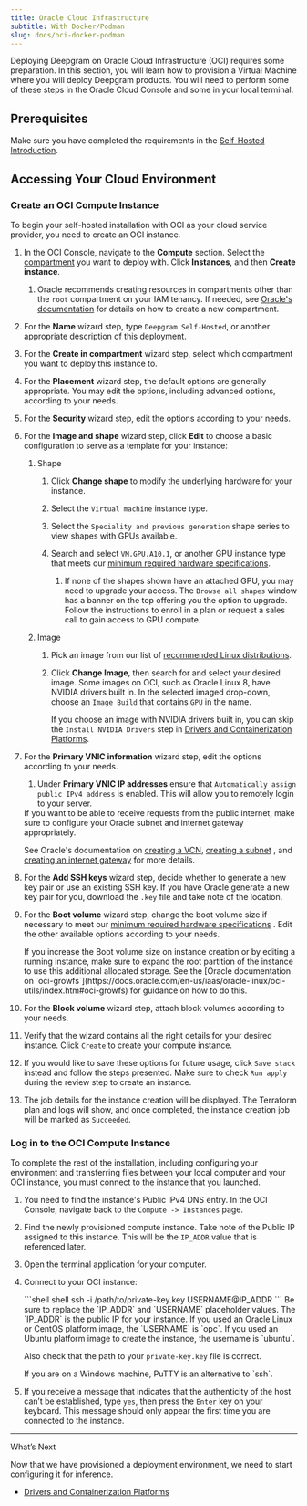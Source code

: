 ```yaml
---
title: Oracle Cloud Infrastructure
subtitle: With Docker/Podman
slug: docs/oci-docker-podman
---
```



Deploying Deepgram on Oracle Cloud Infrastructure (OCI) requires some preparation. In this section, you will learn how to provision a Virtual Machine where you will deploy Deepgram products. You will need to perform some of these steps in the Oracle Cloud Console and some in your local terminal.

## Prerequisites

Make sure you have completed the requirements in the [Self-Hosted Introduction](/docs/self-hosted-introduction#prerequisites).

## Accessing Your Cloud Environment

### Create an OCI Compute Instance

​To begin your self-hosted installation with OCI as your cloud service provider, you need to create an OCI instance.

1. In the OCI Console, navigate to the **Compute** section. Select the [compartment](https://docs.oracle.com/en/cloud/foundation/cloud_architecture/governance/compartments.html#understanding-policies) you want to deploy with. Click **Instances**, and then **Create instance**.

   1. Oracle recommends creating resources in compartments other than the `root` compartment on your IAM tenancy. If needed, see [Oracle's documentation](https://docs.oracle.com/en-us/iaas/Content/Identity/compartments/To_create_a_compartment.htm) for details on how to create a new compartment.

2. For the **Name** wizard step, type `Deepgram Self-Hosted`, or another appropriate description of this deployment.

3. For the **Create in compartment** wizard step, select which compartment you want to deploy this instance to.

4. For the **Placement** wizard step, the default options are generally appropriate. You may edit the options, including advanced options, according to your needs.

5. For the **Security** wizard step, edit the options according to your needs.

6. For the **Image and shape** wizard step, click **Edit** to choose a basic configuration to serve as a template for your instance:

   1. Shape

      1. Click **Change shape** to modify the underlying hardware for your instance.

      2. Select the `Virtual machine` instance type.

      3. Select the `Speciality and previous generation` shape series to view shapes with GPUs available.

      4. Search and select `VM.GPU.A10.1`, or another GPU instance type that meets our [minimum required hardware specifications](/docs/configure-your-private-cloud-environment#hardware-specifications).

         1. If none of the shapes shown have an attached GPU, you may need to upgrade your access. The `Browse all shapes` window has a banner on the top offering you the option to upgrade. Follow the instructions to enroll in a plan or request a sales call to gain access to GPU compute.

   2. Image

      1. Pick an image from our list of [recommended Linux distributions](/docs/configure-your-private-cloud-environment#operating-system).
      2. Click **Change Image**, then search for and select your desired image.
         <Info>
           Some images on OCI, such as Oracle Linux 8, have NVIDIA drivers built in. In the selected imaged drop-down, choose an `Image Build` that contains `GPU` in the name.

           If you choose an image with NVIDIA drivers built in, you can skip the `Install NVIDIA Drivers` step in [Drivers and Containerization Platforms](/docs/drivers-and-containerization-platforms#install-nvidia-drivers).
         </Info>

7. For the **Primary VNIC information** wizard step, edit the options according to your needs.

   1. Under **Primary VNIC IP addresses** ensure that `Automatically assign public IPv4 address` is enabled. This will allow you to remotely login to your server.

   <Info>
     If you want to be able to receive requests from the public internet, make sure to configure your Oracle subnet and internet gateway appropriately.

     See Oracle's documentation on [creating a VCN](https://docs.oracle.com/en-us/iaas/Content/Network/Tasks/create_vcn.htm), [creating a subnet](https://docs.oracle.com/en-us/iaas/Content/Network/Tasks/create_subnet.htm) , and [creating an internet gateway](https://docs.oracle.com/en-us/iaas/Content/Network/Tasks/create-ig.htm) for more details.
   </Info>

8. For the **Add SSH keys** wizard step, decide whether to generate a new key pair or use an existing SSH key. If you have Oracle generate a new key pair for you, download the `.key` file and take note of the location.

9. For the **Boot volume** wizard step, change the boot volume size if necessary to meet our [minimum required hardware specifications](/docs/configure-your-private-cloud-environment#hardware-specifications) . Edit the other available options according to your needs.

   <Warning>
     If you increase the Boot volume size on instance creation or by editing a running instance, make sure to expand the root partition of the instance to use this additional allocated storage. See the [Oracle documentation on `oci-growfs`](https://docs.oracle.com/en-us/iaas/oracle-linux/oci-utils/index.htm#oci-growfs) for guidance on how to do this.
   </Warning>

10. For the **Block volume** wizard step, attach block volumes according to your needs.

11. Verify that the wizard contains all the right details for your desired instance. Click `Create` to create your compute instance.

12. If you would like to save these options for future usage, click `Save stack` instead and follow the steps presented. Make sure to check `Run apply` during the review step to create an instance.

13. The job details for the instance creation will be displayed. The Terraform plan and logs will show, and once completed, the instance creation job will be marked as `Succeeded`.

### Log in to the OCI Compute Instance

To complete the rest of the installation, including configuring your environment and transferring files between your local computer and your OCI instance, you must connect to the instance that you launched.

1. You need to find the instance's Public IPv4 DNS entry. In the OCI Console, navigate back to the `Compute -> Instances` page.

2. Find the newly provisioned compute instance. Take note of the Public IP assigned to this instance. This will be the `IP_ADDR` value that is referenced later.

3. Open the terminal application for your computer.

4. Connect to your OCI instance:

   <CodeGroup>
     ```shell shell
     ssh -i /path/to/private-key.key USERNAME@IP_ADDR
     ```
   </CodeGroup>

   <Info>
     Be sure to replace the `IP_ADDR` and `USERNAME` placeholder values. The `IP_ADDR` is the public IP for your instance. If you used an Oracle Linux or CentOS platform image, the `USERNAME` is `opc`. If you used an Ubuntu platform image to create the instance, the username is `ubuntu`.

     Also check that the path to your `private-key.key` file is correct.
   </Info>

   <Info>
     If you are on a Windows machine, PuTTY is an alternative to `ssh`.
   </Info>

5. If you receive a message that indicates that the authenticity of the host can’t be established, type `yes`, then press the `Enter` key on your keyboard. This message should only appear the first time you are connected to the instance.

***

What’s Next

Now that we have provisioned a deployment environment, we need to start configuring it for inference.

* [Drivers and Containerization Platforms](/docs/drivers-and-containerization-platforms)
